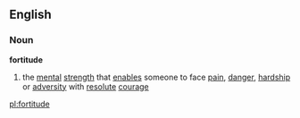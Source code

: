 ==English==
===Noun===
'''fortitude'''
# the [[mental]] [[strength]] that [[enable]]s someone to face [[pain]], [[danger]], [[hardship]] or [[adversity]] with [[resolute]] [[courage]]

[[pl:fortitude]]